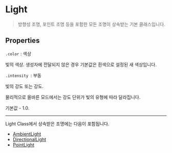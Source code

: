 # Light

> 방향성 조명, 포인트 조명 등을 포함한 모든 조명이 상속받는 기본 클래스입니다.

## Properties

`.color` : 색상

빛의 색상. 생성자에 전달되지 않은 경우 기본값은 흰색으로 설정된 새 색상입니다.

`.intensity `: 부동

빛의 강도 또는 강도.

물리적으로 올바른 모드에서는 강도 단위가 빛의 유형에 따라 달라집니다.

기본값 - 1.0.

---

Light Class에서 상속받은 조명에는 다음이 포함됩니다.

- [AmbientLight](https://threejs.org/docs/?q=light#api/en/lights/AmbientLight)
- [DirectionalLight](https://threejs.org/docs/?q=light#api/en/lights/DirectionalLight)
- [PointLight](https://threejs.org/docs/?q=light#api/en/lights/PointLight)
